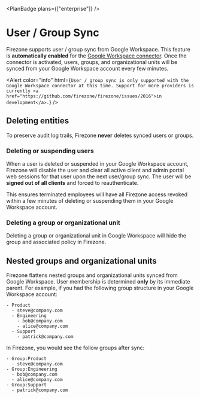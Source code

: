 
<PlanBadge plans={["enterprise"]} />

# User / Group Sync

Firezone supports user / group sync from Google Workspace. This feature is
**automatically enabled** for the
[Google Workspace connector](/kb/authenticate/google). Once the connector is
activated, users, groups, and organizational units will be synced from your
Google Workspace account every few minutes.

<Alert
  color="info"
  html={`
    User / group sync is only supported with the Google Workspace connector
    at this time. Support for more providers is currently
    <a href="https://github.com/firezone/firezone/issues/2016">in development</a>.
  `}
/>

## Deleting entities

To preserve audit log trails, Firezone <strong>never</strong> deletes synced
users or groups.

### Deleting or suspending users

When a user is deleted or suspended in your Google Workspace account, Firezone
will disable the user and clear all active client and admin portal web sessions
for that user upon the next user/group sync. The user will be **signed out of
all clients** and forced to reauthenticate.

This ensures terminated employees will have all Firezone access revoked within a
few minutes of deleting or suspending them in your Google Workspace account.

### Deleting a group or organizational unit

Deleting a group or organizational unit in Google Workspace will hide the group
and associated policy in Firezone.

## Nested groups and organizational units

Firezone flattens nested groups and organizational units synced from Google
Workspace. User membership is determined **only** by its immediate parent. For
example, if you had the following group structure in your Google Workspace
account:

```
- Product
  - steve@company.com
  - Engineering
    - bob@company.com
    - alice@company.com
  - Support
    - patrick@company.com
```

In Firezone, you would see the follow groups after sync:

```
- Group:Product
  - steve@company.com
- Group:Engineering
  - bob@company.com
  - alice@company.com
- Group:Support
  - patrick@company.com
```
